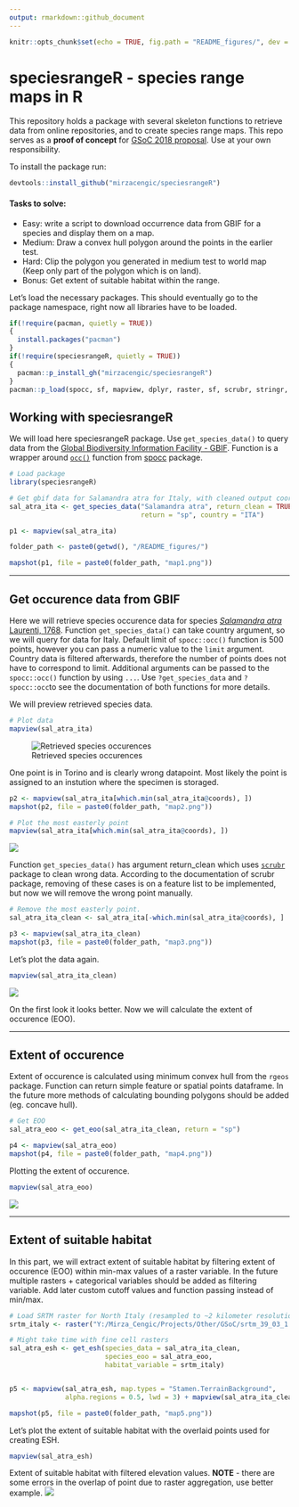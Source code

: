 ```yaml
---
output: rmarkdown::github_document
---
```


<!-- README.md is generated from README.Rmd. Please edit that file -->
<!-- output: rmarkdown::github_document -->
<!-- output: html_notebook -->



```r
knitr::opts_chunk$set(echo = TRUE, fig.path = "README_figures/", dev = "png")
```

# speciesrangeR - species range maps in R

This repository holds a package with several skeleton functions to retrieve data from online repositories, and to create species range maps.
This repo serves as a **proof of concept** for [GSoC 2018 proposal](https://github.com/rstats-gsoc/gsoc2018/wiki/Species-range-maps-in-R). Use at your own responsibility.

To install the package run:
```r
devtools::install_github("mirzacengic/speciesrangeR")
```

#### Tasks to solve:  
- Easy: write a script to download occurrence data from GBIF for a species and
display them on a map.  
- Medium: Draw a convex hull polygon around the points in the earlier test.  
- Hard: Clip the polygon you generated in medium test to world
map (Keep only part of the polygon which is on land).  
- Bonus: Get extent of suitable habitat within the range.


Let's load the necessary packages. This should eventually go to the package namespace, right now all libraries have to be loaded.
```r
if(!require(pacman, quietly = TRUE))
{
  install.packages("pacman")
}
if(!require(speciesrangeR, quietly = TRUE))
{
  pacman::p_install_gh("mirzacengic/speciesrangeR")
}
pacman::p_load(spocc, sf, mapview, dplyr, raster, sf, scrubr, stringr, sp, rgeos)


```


## Working with speciesrangeR
We will load here speciesrangeR package. Use `get_species_data()` to query data from the [Global Biodiversity Information Facility - GBIF](https://www.gbif.org/). Function is a wrapper around [`occ()`](https://www.rdocumentation.org/packages/spocc/versions/0.7.0/topics/occ) function from [spocc](https://ropensci.github.io/spocc/) package.

```r

# Load package 
library(speciesrangeR)

# Get gbif data for Salamandra atra for Italy, with cleaned output coordinates.
sal_atra_ita <- get_species_data("Salamandra atra", return_clean = TRUE, 
                                 return = "sp", country = "ITA")
```

```r
p1 <- mapview(sal_atra_ita)

folder_path <- paste0(getwd(), "/README_figures/")

mapshot(p1, file = paste0(folder_path, "map1.png"))
```

---

## Get occurence data from GBIF
Here we will retrieve species occurence data for species [*Salamandra atra* Laurenti, 1768](https://www.gbif.org/species/2431781). Function `get_species_data()` can take country argument, so we will query for data for Italy. Default limit of `spocc::occ()` function is 500 points, however you can pass a numeric value to the ``limit`` argument. Country data is filtered afterwards, therefore the number of points does not have to correspond to limit. Additional arguments can be passed to the `spocc::occ()` function by using `...`. Use `?get_species_data` and `?spocc::occ`to see the documentation of both functions for more details. 

We will preview retrieved species data.

```r

# Plot data
mapview(sal_atra_ita)
```
![Retrieved species occurences](README_figures/map1.png)  

One point is in Torino and is clearly wrong datapoint. Most likely the point is assigned to an instution where the specimen is storaged. 
```r
p2 <- mapview(sal_atra_ita[which.min(sal_atra_ita@coords), ])
mapshot(p2, file = paste0(folder_path, "map2.png"))

```

```r
# Plot the most easterly point 
mapview(sal_atra_ita[which.min(sal_atra_ita@coords), ])
```
![](README_figures/map2.png)


Function `get_species_data()` has argument return_clean which uses [`scrubr`](https://github.com/ropensci/scrubr) package to clean wrong data. According to the documentation of scrubr package, removing of these cases is on a feature list to be implemented, but now we will remove the wrong point manually.

```r
# Remove the most easterly point.
sal_atra_ita_clean <- sal_atra_ita[-which.min(sal_atra_ita@coords), ]

```


```r
p3 <- mapview(sal_atra_ita_clean)
mapshot(p3, file = paste0(folder_path, "map3.png"))

```

Let's plot the data again.  
```r
mapview(sal_atra_ita_clean)
```

![](README_figures/map3.png)    
  
  
On the first look it looks better. Now we will calculate the extent of occurence (EOO).

---

## Extent of occurence

Extent of occurence is calculated using minimum convex hull from the `rgeos` package. Function can return simple feature or spatial points dataframe. In the future more methods of calculating bounding polygons should be added (eg. concave hull).
```r
# Get EOO
sal_atra_eoo <- get_eoo(sal_atra_ita_clean, return = "sp")

```

```r
p4 <- mapview(sal_atra_eoo)
mapshot(p4, file = paste0(folder_path, "map4.png"))

```

Plotting the extent of occurence.
```r
mapview(sal_atra_eoo)
```

![](README_figures/map4.png)

---

## Extent of suitable habitat 

In this part, we will extract extent of suitable habitat by filtering extent of occurence (EOO) within min-max values of a raster variable. In the future multiple rasters + categorical variables should be added as filtering variable. Add later custom cutoff values and function passing instead of min/max.


```r
# Load SRTM raster for North Italy (resampled to ~2 kilometer resolution for faster code execution)
srtm_italy <- raster("Y:/Mirza_Cengic/Projects/Other/GSoC/srtm_39_03_1.tif")

# Might take time with fine cell rasters
sal_atra_esh <- get_esh(species_data = sal_atra_ita_clean, 
                        species_eoo = sal_atra_eoo,
                        habitat_variable = srtm_italy)



```

```r
p5 <- mapview(sal_atra_esh, map.types = "Stamen.TerrainBackground", 
              alpha.regions = 0.5, lwd = 3) + mapview(sal_atra_ita_clean, col.regions = "red")

mapshot(p5, file = paste0(folder_path, "map5.png"))

```

Let's plot the extent of suitable habitat with the overlaid points used for creating ESH.
```r
mapview(sal_atra_esh)
```

Extent of suitable habitat with filtered elevation values. **NOTE** - there are some errors in the overlap of point due to raster aggregation, use better example.
![](README_figures/map5.png)
